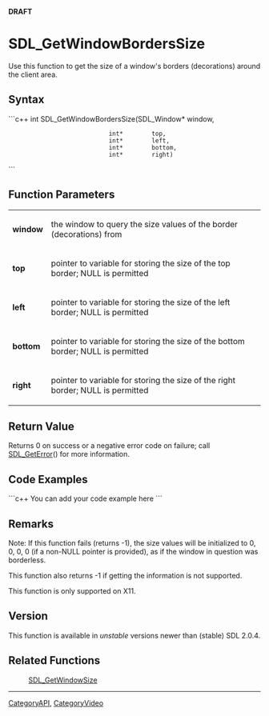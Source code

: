 <!-- pragma section-numbers off -->
<!-- pragma camelcase off -->
'''DRAFT'''

<!-- #You will need to remove the line #acl All:read above in order to be able to save the new page.  Do not remove any other content above this comment.  You may delete this comment before you save. -->

<!-- #*^*^*^*^*See http://wiki.libsdl.org/moin.cgi/SGFunctions for details on editing this page*^*^*^*^* -->


= SDL_GetWindowBordersSize =
Use this function to get the size of a window's borders (decorations) around the client area.




== Syntax ==
```c++
int SDL_GetWindowBordersSize(SDL_Window* window,
                             int*        top,
                             int*        left,
                             int*        bottom,
                             int*        right)
```


== Function Parameters ==
{|
|'''window'''
|the window to query the size values of the border (decorations) from
|-
|'''top'''
|pointer to variable for storing the size of the top border; NULL is permitted
|-
|'''left'''
|pointer to variable for storing the size of the left border; NULL is permitted
|-
|'''bottom'''
|pointer to variable for storing the size of the bottom border; NULL is permitted
|-
|'''right'''
|pointer to variable for storing the size of the right border; NULL is permitted
|}


== Return Value ==
Returns 0 on success or a negative error code on failure; call [[SDL_GetError]]() for more information.


== Code Examples ==
```c++
You can add your code example here
```

<!-- #Leave this section as-is unless you have a code example to put in.  In that case, replace You can add your code example here with your code example following the Style Guide instructions.  Leave the rest of the markup alone and delete this comment. -->


== Remarks ==
Note: If this function fails (returns -1), the size values will be initialized to 0, 0, 0, 0 (if a non-NULL pointer is provided), as if the window in question was borderless.

This function also returns -1 if getting the information is not supported.

This function is only supported on X11.


== Version ==
This function is available in ''unstable'' versions newer than (stable) SDL 2.0.4.


== Related Functions ==
:[[SDL_GetWindowSize]]
<!-- #Remove this section if empty -->

----
[[CategoryAPI]], [[CategoryVideo]]
<!-- #See the Style Guide for instructions on editing the footer. -->
